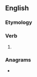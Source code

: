 ==English==

===Etymology===
{{suffix|en|rail|eth}}

===Verb===
{{head|en|verb form}}

# {{en-archaic third-person singular of|rail}}

===Anagrams===
* {{anagrams|en|a=aehilrt|lathier|therial}}
